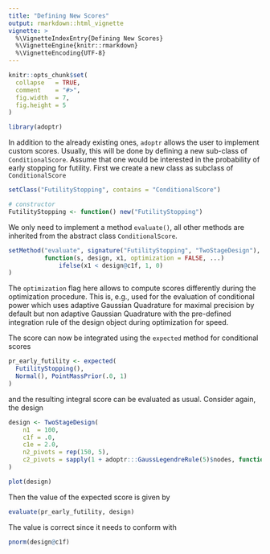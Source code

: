---
title: "Defining New Scores"
output: rmarkdown::html_vignette
vignette: >
  %\VignetteIndexEntry{Defining New Scores}
  %\VignetteEngine{knitr::rmarkdown}
  %\VignetteEncoding{UTF-8}
---

```{r, include = FALSE}
knitr::opts_chunk$set(
  collapse   = TRUE,
  comment    = "#>",
  fig.width  = 7,
  fig.height = 5
)
```

```{r setup}
library(adoptr)
```



In addition to the already existing ones, `adoptr` allows the user to
implement custom scores. 
Usually, this will be done by defining a new sub-class of `ConditionalScore`.
Assume that one would be interested in the probability of early stopping
for futility. 
First we create a new class as subclass of `ConditionalScore`
```{r}
setClass("FutilityStopping", contains = "ConditionalScore")

# constructor
FutilityStopping <- function() new("FutilityStopping")
```
We only need to implement a method `evaluate()`, all other methods are
inherited from the abstract class `ConditionalScore`.
```{r}
setMethod("evaluate", signature("FutilityStopping", "TwoStageDesign"),
          function(s, design, x1, optimization = FALSE, ...) 
              ifelse(x1 < design@c1f, 1, 0)
)
```
The `optimization` flag here allows to compute scores differently during
the optimization procedure.
This is, e.g., used for the evaluation of conditional power which uses
adaptive Gaussian Quadrature for maximal precision by default but
non adaptive Gaussian Quadrature with the pre-defined integration rule
of the design object during optimization for speed.

The score can now be integrated using the `expected` method for
conditional scores
```{r p-cont}
pr_early_futility <- expected(
  FutilityStopping(), 
  Normal(), PointMassPrior(.0, 1)
)
```

and the resulting integral score can be evaluated as usual.
Consider again, the design
```{r define-design}
design <- TwoStageDesign(
    n1  = 100,
    c1f = .0,
    c1e = 2.0,
    n2_pivots = rep(150, 5),
    c2_pivots = sapply(1 + adoptr:::GaussLegendreRule(5)$nodes, function(x) -x + 2)
)

plot(design)
```

Then the value of the expected score is given by
```{r evaluate-p-cont}
evaluate(pr_early_futility, design)
```

The value is correct since it needs to conform with
```{r check}
pnorm(design@c1f)
```


